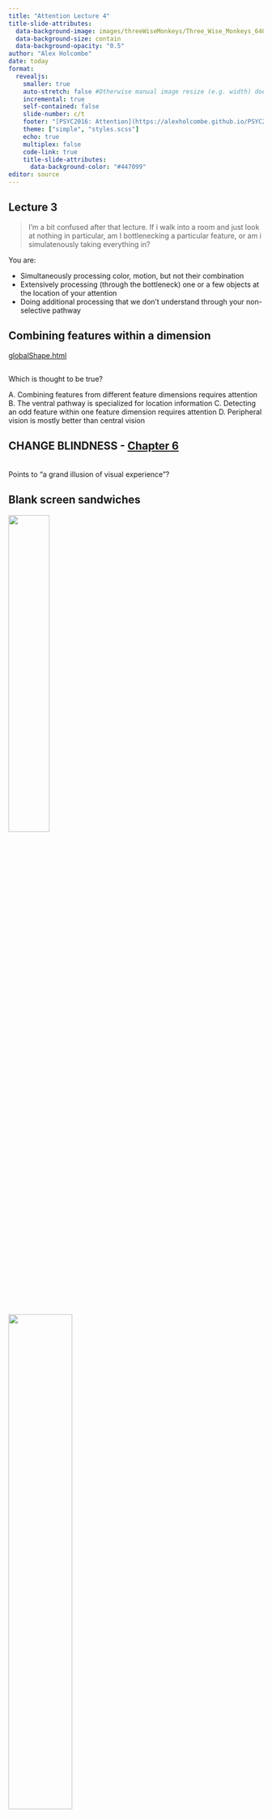 ```yaml
---
title: "Attention Lecture 4"
title-slide-attributes:
  data-background-image: images/threeWiseMonkeys/Three_Wise_Monkeys_640px.jpeg
  data-background-size: contain
  data-background-opacity: "0.5"
author: "Alex Holcombe"
date: today
format: 
  revealjs:
    smaller: true
    auto-stretch: false #Otherwise manual image resize (e.g. width) doesn't work!
    incremental: true
    self-contained: false
    slide-number: c/t
    footer: "[PSYC2016: Attention](https://alexholcombe.github.io/PSYC2016lectures)"
    theme: ["simple", "styles.scss"]
    echo: true
    multiplex: false
    code-link: true
    title-slide-attributes:
      data-background-color: "#447099"
editor: source
---
```


<!--sometimes have to turn multiplex false to load speaker notes -->

<!--As for the format of the quizzes, we can’t sit all people in the Monday class, so I give the quiz question at the end and will explain it first thing on tuesday.  The quiz question is open until 3pm Tuesday.  For the Tuesday and Thursday class, the quiz opens at the start, but I explain it after it closes at 3:50pm. I have found setting an alarm on my phone for 3:50 (or a bit later) works well to ensure that I get to it before running out of time.-->

<!--2023 notes I still had time at the end of the lecture despite 5 questions from the audience and hamming up the change blindness videos. But don't forget to go very slow in the syllogism and Grand illusion stuff!
-->



## Lecture 3 {background-image="images/puzzledFace.png" background-opacity="0.08"}

> I'm a bit confused after that lecture. If i walk into a room and just look at nothing in particular, am I bottlenecking a particular feature, or am i simulatenously taking everything in?

You are:

-   Simultaneously processing color, motion, but not their combination
-   Extensively processing (through the bottleneck) one or a few objects at the location of your attention
-   Doing additional processing that we don't understand through your non-selective pathway

## Combining features within a dimension

[globalShape.html](globalShape.html)

## {background-image="images/hardQuiz.jpg" background-opacity="0.9"}

## {background-image="images/hardQuiz.jpg" background-opacity="0.2"}

::: notes :::

Which is thought to be true?

A. Combining features from different feature dimensions requires attention
B. The ventral pathway is specialized for location information
C. Detecting an odd feature within one feature dimension requires attention
D. Peripheral vision is mostly better than central vision

:::

## CHANGE BLINDNESS - [Chapter 6](https://psyc2016.whatanimalssee.com/twoPicChangeBlindness.html) {background-image="images/threeWiseMonkeys/640.jpg" background-opacity="0.05"}

<BR>
Points to "a grand illusion of visual experience"?

## Blank screen sandwiches

![](images/blankScreenSandwichSchematic.png){width="40%" .absolute left=0 bottom=0}

![](images/320px-IceCreamSandwich.jpg){width="50%" .absolute right=0 bottom=0}

## Blank-screen sandwiches: Lessons {background-image="images/threeWiseMonkeys/640.jpg" background-opacity="0.05"}
<BR>

::: {.nonincremental}
-   Grand illusion of visual experience?
-   Peripheral vision
-   Motion detectors
    -   Blank screen
    -   Gradual changes
-   Memory
:::

::: notes :::
As well as shedding light on this idea, CB
Number of insights into the processes that determine whether we notice things
:::

## Find the change {background-image="images/threeWiseMonkeys/640.jpg" background-opacity="0.05"}

![](images/Change_blindness_easy_branch.gif){width=70%}

::: notes :::
Raise your hand when you see the change
:::


## {background-image="images/threeWiseMonkeys/640.jpg" background-opacity="0.05"}

![](images/changeBlindnessPants.gif){width=70%}

::: notes :::
Raise your hand when you see the change
:::

## Change blindness {background-image="images/threeWiseMonkeys/640.jpg" background-opacity="0.05"}

<BR><BR>
Be able to explain why it inspired the "grand illusion of visual experience" theory

![](images/changeBlindnessPants.gif)


## It feels like we see everything at once {background-image="images/threeWiseMonkeys/640.jpg" background-opacity="0.05"}

  -   But, change blindness!
  -   So, we're wrong that we see everything simultaneously.
      -   There's a "grand illusion of visual experience"
      -   It's like the refrigerator light illusion
  
## Argument for "the grand illusion" {background-image="images/threeWiseMonkeys/640.jpg" background-opacity="0.05"}
<BR>

-   **Premise 1**. If you visually experience most of a scene's objects, you will notice major changes to them.

-   **Premise 2**. You don't detect major changes to most objects in a scene (in the blank-screen sandwich movies).

-   **Conclusion**. Therefore, you *don't* visually experience most objects in a scene.

<BR><BR>

::: {.fragment}
If A, then B.  

B is not true.

Therefore, A is not true.
:::

::: notes :::
A bad habit that most of us have is that we rarely spell out the reasons for our beliefs very carefully.
If you negate the consequent, the antecedent must be false.
If A, then B.  Not B. Therefore, not A.
:::

## Menti.com {background-image="images/threeWiseMonkeys/640.jpg" background-opacity="0.05"}
<BR>

Answer a question about the "grand illusion of visual experience" argument.

::: notes :::
Grand illusion argument logic

I agree with the conclusion
Premise 1 is false
Premise 2 is false
Premise 2 does not negate the consequent of Premise 1.
Something else.
:::

## Argument for "the grand illusion" {background-image="images/threeWiseMonkeys/640.jpg" background-opacity="0.05" auto-animate=true}
<BR>

**Premise 1**. If you visually experience most of a scene's objects, you will notice major changes to them.

**Premise 2**. You don't detect major changes to most objects in a scene (in the blank-screen sandwich movies).

**Conclusion**. Therefore, you don't visually experience most objects in a scene.

::: notes :::
Researchers have mostly contested premise 1.
:::

## Needed to detect a change {background-image="images/threeWiseMonkeys/640.jpg" background-opacity="0.05" auto-animate=true}
<BR>

1. Internal representations of the object before and after the change.

2. A process that compares the before representation to the after.

3. A process that calls attention to, or brings into conscious awareness, the comparison results.

::: {.fragment .highlight-red}
-   **Premise 1**. *If you visually experience most of a scene's objects*, you will notice major changes to them.
    -   Does having *visual experience of all the objects in a scene* mean you also have 1 and 2?
:::

::: notes :::
Does visually experiencing most of a scene's objects entail having what's necessary to detect a change?
In other words, is it possible to have visual experience without having one of these?
In that case, you can 
There's a lot of text here, so let's simplify
:::


## The processes for detecting a change {background-image="images/threeWiseMonkeys/640.jpg" background-opacity="0.05"}
<BR>

1. Before / after

2. Comparison

::: {.fragment .fade-in}
::: {.fragment .highlight-red}
::: {.fragment .strike}
**Premise 1**. If you visually experience most of a scene's objects, you will notice major changes to them.
:::
:::
:::

-   Premise 1 is questionable
-   You might be able to have visual experience of the objects without having 1 and/or 2

::: notes :::
If any one of these is not entailed by
Does having visual experience of all the objects in a scene mean you also have #1 and #2?
:::

## {background-image="images/threeWiseMonkeys/640.jpg" background-opacity="0.05"}

![](images/argumentForGrandIllusion.png)

-   Premise 1 was part of the argument for the grand illusion
-   Premise 1 is highly questionable
-   The argument for the "grand illusion" is not good!
-   Maybe we do experience the whole scene

##  {background-image="images/threeWiseMonkeys/640.jpg" background-opacity="0.07"}

Re-run Menti grand illusion argument poll

::: notes
Show responses when poll is done
:::

## Maybe we do experience the whole scene

![](images/NonselectivePathwayWolfeEtAl2011.png){width="45%"}


## Review of the argument (now in essay format in case that helps) {background-image="images/threeWiseMonkeys/640.jpg" background-opacity="0.07"}

[The "grand illusion" argument]{.underline}: if we really did experience everything in the scene, we would quickly detect changes to the objects in the scene. So, because we don't quickly detect many changes to the scene (change blindness), we must *not* really experience everything.

But the grand illusion argument is actually *not* a great argument; the first part that says that if we really did experience everything, we would quickly detect changes. Maybe we really do experience everything but we don't have a comparison process that's always comparing everything. Or maybe we really do experience everything but we don't have a representation of the scene a short time ago, so we can't do the comparison. In other words, the idea that "if we really did experience everything, we would quickly detect changes" may be false.

::: notes :::
I know it's hard.
:::

## Explaining blank screen sandwiches

<BR>
-   Focused attention is needed to detect change

-   ![](images/featureIntegrationTheorySchematic.png){width=80%}

::: notes :::
Could be needed to hold onto the old representaiton.
Or to do the comparison.
Or both.
:::

## {background-image="images/threeWiseMonkeys/640.jpg" background-opacity="0.05"}

::: {.fragment .strike}
Change blindness -> "the grand illusion"
:::

-   You can still believe there is a "grand illusion" of visual experience, but change blindness is not a good argument for it.

<BR>

::: {.fragment}
For more, see [Overgaard (2018)](https://royalsocietypublishing.org/doi/10.1098/rstb.2017.0353) or read Block's 550-page book.

![](images/NedBlockBook.jpg) 
:::

::: notes :::
:::

## Blank-screen sandwiches {background-image="images/threeWiseMonkeys/640.jpg" background-opacity="0.05"}

-   Peripheral vision
-   Motion detectors
-   Memory

::: notes :::
Some other lessons we can draw from change blindness
:::

##  {background-image="images/threeWiseMonkeys/640.jpg" background-opacity="0.05"}

![](images/changeBlindnessLeafTooHardSmallPeriphery.gif){width=90%}

::: notes :::
May need to refresh page to see GIF
:::

## Peripheral vision {background-image="images/threeWiseMonkeys/640.jpg" background-opacity="0.05"}
<BR>

Good experimenters ensure that the object is visible in the periphery.

-   If the object is not visible in the periphery, need *overt* attention to the location, not just *covert* attention
    -   Unsurprising that this can't be done at all locations at once!

::: notes :::
I've conditioned you to say "bottleneck" but in this particular demonstration, the change is quite small.
:::


## {background-image="images/changeBlindnessBoatEditedFromWikipediaSmallPeripheral.gif"}
<BR>


::: notes :::
Poor peripheral vision prevents you from seeing it
:::

## Poor peripheral vision {background-image="images/threeWiseMonkeys/640.jpg" background-opacity="0.05"}
<BR>


![](images/changeDetectionIsoEccentricBeckerPashAnstis.png){width=40%}

-   In rigorous experiments, stimuli are placed carefully so they are visible in the periphery

::: aside
[Becker, Anstis, and Pashler (2000)](https://journals.sagepub.com/doi/10.1068/p3035)
:::

::: notes :::
Experimenters control this
:::

## Once you find it, it's hard to un-see it {background-image="images/threeWiseMonkeys/640.jpg" background-opacity="0.05"}
<BR>

![](images/changeBlindnessPants.gif)

-   Memories guide attention quickly
-   This helps us in countless situations, including on the road

<!--changeBlindnessMilkOregan.gif-->

::: notes :::
Showing one you already saw before.
Once you find it, it's so hard to un-see it
:::


## Blank screen sandwiches

![](images/blankScreenSandwichSchematic.png){width="40%" .absolute left=0}

![](images/320px-IceCreamSandwich.jpg){width="50%" .absolute right=0}

## No blank frame

<BR>
Find the change, but this time there will be no blank screen 

![](images/blankScreenSandwichSchematic.png){width="40%"}

## No blank frame {background-image="images/threeWiseMonkeys/640.jpg" background-opacity="0.05"}
<BR>

![](images/changeBlindnessNoBlank.gif)

## {background-image="images/threeWiseMonkeys/640.jpg" background-opacity="0.05"}

![](images/arrayOfMotionDetectorsEgelhaaf2013.png)

::: notes :::
This is actually a fly brain, but this aspect of the architecture is very similar to our own.

We have motion detectors across the scene. In other words, they are pre-bottleneck.

Nulls the motion detectors
:::

##  {background-image="images/threeWiseMonkeys/640.jpg" background-opacity="0.05"}
<BR>

![](images/changeBlindnessPants.gif)

-   Motion detectors respond to flicker
-   If there's motion everywhere, there might as well be motion nowhere
    -  Odd motion detector response no longer makes change location salient
    
::: notes :::
Motion no longer informs us of the change
:::

## 

See responses to last Menti 
<!--
## {background-image="images/hardQuiz.jpg" background-opacity="0.6"}

::: notes :::

Why is the blank screen in a blank-screen sandwich video important? (Choose all correct options)

A. It discombobulates via increasing arousal
B. It shortens the picture duration 
C. It stimulates motion/flicker detectors in every location
D. It hurts peripheral vision, making the change harder to detect.

:::
-->

## {background-image="images/threeWiseMonkeys/640.jpg" background-opacity="0.05"}

![](images/changeBlindnessMudSplashesRoad.gif){width=70%}

-   "Mud splashes" almost as good as blank screen
-   Motion detectors misdirect attention

## {background-image="images/puzzledFace.png" background-opacity="0.08"}

> What made the mud splashes more salient than the white road lines?

  -   They are bigger and thus stimulate the motion detectors more strongly
  -   They are more different to their surround (parallel bottom-up attention processing)

## Gradual changes {background-image="images/threeWiseMonkeys/640.jpg" background-opacity="0.05"}

{{< video https://www.youtube.com/embed/EARtANyz98Q?si=d1QnuC5ys3c9oI5O >}}

::: aside
[Youtube](https://www.youtube.com/embed/EARtANyz98Q?si=d1QnuC5ys3c9oI5O)
:::

## Gradual changes {background-image="images/threeWiseMonkeys/640.jpg" background-opacity="0.05"}
<BR>

Why are gradual changes hard to find?

-   They don't stimulate motion detectors


## Blank-screen sandwiches: Lessons {background-image="images/threeWiseMonkeys/640.jpg" background-opacity="0.05"}
<BR>

::: {.nonincremental}
-   Grand illusion of visual experience?
-   Peripheral vision
-   Motion detectors
    -   Blank screen
    -   Gradual changes
-   Memory
:::

## Tutorial Week 5 {background-image="images/threeWiseMonkeys/640.jpg" background-opacity="0.05"}
<BR>

Implications for driving

## Change blindness in continuous movie {background-image="images/threeWiseMonkeys/640.jpg" background-opacity="0.05"}
<BR>

{{< video https://www.youtube.com/embed/hkEMkgVI3y4?si=-mttE-QT3mappfrb&amp;start=36 >}}


::: aside
[Youtube](https://www.youtube.com/watch?v=hkEMkgVI3y4)
:::

## 

{{< video https://www.youtube.com/embed/hkEMkgVI3y4?si=-mttE-QT3mappfrb&amp;start=36 >}}

<BR>
Menti.com

Why do people miss many of the changes?

<BR>

-   Did you notice that this slide has no background image?    😄

::: notes :::
Occurred during film cut, where the entire scene suddenly changed - flicker
Summarise points in lecture
One of the cheesiest videos I've ever seen
Attention2SocrativeResponses.pdf

:::

## {background-image="images/threeWiseMonkeys/640.jpg" background-opacity="0.05"}

![](images/bottleneckManyThingsOneThing.png)

## {background-image="images/threeWiseMonkeys/640.jpg" background-opacity="0.05"}

![](images/surveyEndOfLecture.png)

<!--
To give them some real meat, it would be good to go through the REnsink change blindness search logic that indicates that people check 3-4 objects per cycle for change
-->

